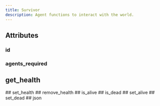 ```yaml
---
title: Survivor
description: Agent functions to interact with the world.
---
```



## Attributes

### id

<PyAttribute type="int" default="survivor_id" docString="" />

### agents_required

<PyAttribute type="int" default="1" docString="" />


## get_health

<PyFunction docString="None">

</PyFunction>
## set_health

<PyFunction docString="None">
<PyParameter name="health" type="int">
  
</PyParameter>
</PyFunction>
## remove_health

<PyFunction docString="None">
<PyParameter name="remove_energy" type="int">
  
</PyParameter>
</PyFunction>
## is_alive

<PyFunction docString="None">

</PyFunction>
## is_dead

<PyFunction docString="None">

</PyFunction>
## set_alive

<PyFunction docString="None">

</PyFunction>
## set_dead

<PyFunction docString="None">

</PyFunction>
## json

<PyFunction docString="None">

</PyFunction>